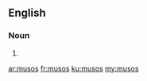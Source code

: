 {{also|mūsos}}
==English==

===Noun===
{{head|en}}

# {{plural of|muso}}

[[ar:musos]]
[[fr:musos]]
[[ku:musos]]
[[my:musos]]